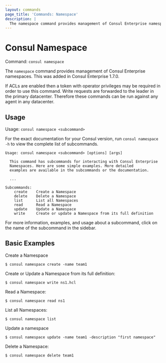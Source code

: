 ```yaml
---
layout: commands
page_title: 'Commands: Namespace'
description: |
  The namespace command provides management of Consul Enterprise namespaces.
---
```


# Consul Namespace

Command: `consul namespace`

<EnterpriseAlert />

The `namespace` command provides management of Consul Enterprise namespaces. This was added in Consul Enterprise 1.7.0.

If ACLs are enabled then a token with operator privileges may be required in order to use this command. Write
requests are forwarded to the leader in the primary datacenter. Therefore these commands can be run against
any agent in any datacenter.

## Usage

Usage: `consul namespace <subcommand>`

For the exact documentation for your Consul version, run `consul namespace -h` to view the complete list of subcommands.

```text
Usage: consul namespace <subcommand> [options] [args]

  This command has subcommands for interacting with Consul Enterprise
  Namespaces. Here are some simple examples. More detailed
  examples are available in the subcommands or the documentation.

  ...

Subcommands:
    create    Create a Namespace
    delete    Delete a Namespace
    list      List all Namespaces
    read      Read a Namespace
    update    Update a Namespace
    write     Create or update a Namespace from its full definition
```

For more information, examples, and usage about a subcommand, click on the name
of the subcommand in the sidebar.

## Basic Examples

Create a Namespace

```shell-session
$ consul namespace create -name team1
```

Create or Update a Namespace from its full definition:

```shell-session
$ consul namespace write ns1.hcl
```

Read a Namespace:

```shell-session
$ consul namespace read ns1
```

List all Namespaces:

```shell-session
$ consul namespace list
```

Update a namespace

```shell-session
$ consul namespace update -name team1 -description "first namespace"
```

Delete a Namespace:

```shell-session
$ consul namespace delete team1
```
